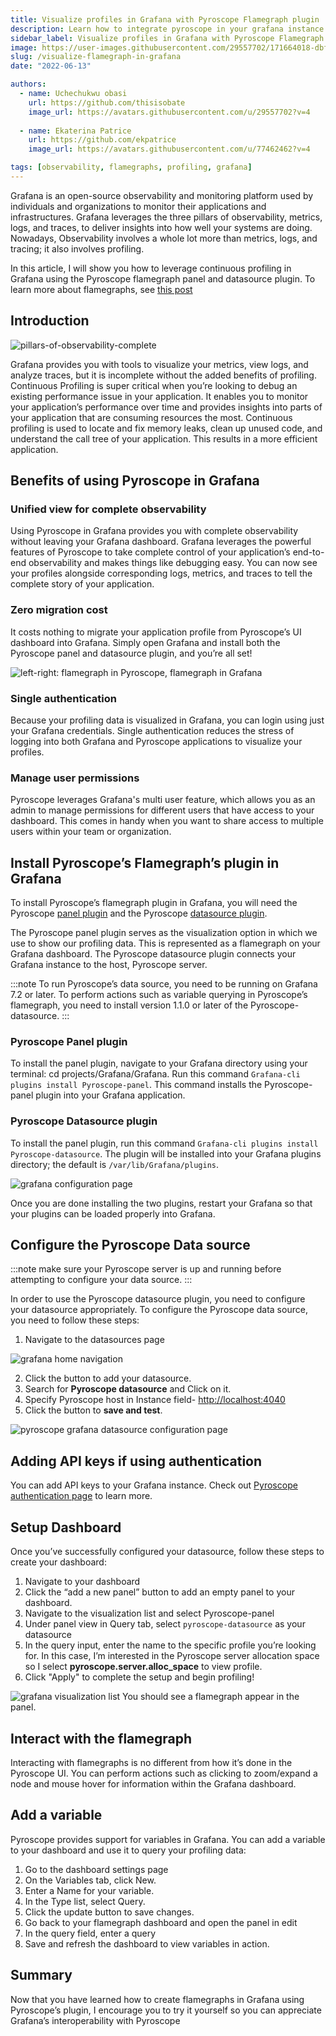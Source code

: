 ```yaml
---
title: Visualize profiles in Grafana with Pyroscope Flamegraph plugin
description: Learn how to integrate pyroscope in your grafana instance
sidebar_label: Visualize profiles in Grafana with Pyroscope Flamegraph plugin
image: https://user-images.githubusercontent.com/29557702/171664018-dbf9f8bb-ed71-4262-981c-a6e8e250dda9.png
slug: /visualize-flamegraph-in-grafana
date: "2022-06-13"

authors:
  - name: Uchechukwu obasi
    url: https://github.com/thisisobate
    image_url: https://avatars.githubusercontent.com/u/29557702?v=4
  
  - name: Ekaterina Patrice 
    url: https://github.com/ekpatrice
    image_url: https://avatars.githubusercontent.com/u/77462462?v=4

tags: [observability, flamegraphs, profiling, grafana]
---
```


Grafana is an open-source observability and monitoring platform used by individuals and organizations to monitor their applications and infrastructures. Grafana leverages the three pillars of observability, metrics, logs, and traces, to deliver insights into how well your systems are doing. Nowadays, Observability involves a whole lot more than metrics, logs, and tracing; it also involves profiling.

In this article, I will show you how to leverage continuous profiling in Grafana using the Pyroscope flamegraph panel and datasource plugin. To learn more about flamegraphs, see [this post](/blog/what-is-a-flamegraph)

## Introduction
![pillars-of-observability-complete](https://user-images.githubusercontent.com/29557702/171664145-189f0768-de3b-4fa2-b8c6-112737103238.png)

Grafana provides you with tools to visualize your metrics, view logs, and analyze traces, but it is incomplete without the added benefits of profiling. Continuous Profiling is super critical when you’re looking to debug an existing performance issue in your application. It enables you to monitor your application’s performance over time and provides insights into parts of your application that are consuming resources the most. Continuous profiling is used to locate and fix memory leaks, clean up unused code, and understand the call tree of your application. This results in a more efficient application.

## Benefits of using Pyroscope in Grafana
### Unified view for complete observability
Using Pyroscope in Grafana provides you with complete observability without leaving your Grafana dashboard. Grafana leverages the powerful features of Pyroscope to take complete control of your application’s end-to-end observability and makes things like debugging easy. You can now see your profiles alongside corresponding logs, metrics, and traces to tell the complete story of your application. 

### Zero migration cost
It costs nothing to migrate your application profile from Pyroscope’s UI dashboard into Grafana. Simply open Grafana and install both the Pyroscope panel and datasource plugin, and you’re all set!

![left-right: flamegraph in Pyroscope, flamegraph in Grafana](https://user-images.githubusercontent.com/29557702/171664702-7008acdf-0227-4b54-842a-742ddfdd0686.png)

### Single authentication
Because your profiling data is visualized in Grafana, you can login using just your Grafana credentials. Single authentication reduces the stress of logging into both Grafana and Pyroscope applications to visualize your profiles.

### Manage user permissions
Pyroscope leverages Grafana's multi user feature, which allows you as an admin to manage permissions for different users that have access to your dashboard. This comes in handy when you want to share access to multiple users within your team or organization.

## Install Pyroscope’s Flamegraph’s plugin in Grafana
To install Pyroscope’s flamegraph plugin in Grafana, you will need the Pyroscope [panel plugin](https://grafana.com/grafana/plugins/pyroscope-panel/) and the Pyroscope [datasource plugin](https://grafana.com/grafana/plugins/pyroscope-datasource/). 

The Pyroscope panel plugin serves as the visualization option in which we use to show our profiling data. This is represented as a flamegraph on your Grafana dashboard. The Pyroscope datasource plugin connects your Grafana instance to the host, Pyroscope server.

:::note
To run Pyroscope’s data source, you need to be running on Grafana 7.2 or later. To perform actions such as variable querying in Pyroscope’s flamegraph, you need to install version 1.1.0 or later of the Pyroscope-datasource.
:::

### Pyroscope Panel plugin
To install the panel plugin, navigate to your Grafana directory using your terminal: cd projects/Grafana/Grafana.
Run this command `Grafana-cli plugins install Pyroscope-panel`.
This command installs the Pyroscope-panel plugin into your Grafana application.

### Pyroscope Datasource plugin
To install the panel plugin, run this command `Grafana-cli plugins install Pyroscope-datasource`. The plugin will be installed into your Grafana plugins directory; the default is `/var/lib/Grafana/plugins`.

![grafana configuration page](https://user-images.githubusercontent.com/29557702/171667513-5913355c-0fdc-4d0a-a151-fe06360eb5ec.png)

Once you are done installing the two plugins, restart your Grafana so that your plugins can be loaded properly into Grafana.

## Configure the Pyroscope Data source
:::note
make sure your Pyroscope server is up and running before attempting to configure your data source.
:::

In order to use the Pyroscope datasource plugin, you need to configure your datasource appropriately. To configure the Pyroscope data source, you need to follow these steps:

1. Navigate to the datasources page

![grafana home navigation](https://user-images.githubusercontent.com/29557702/171684554-2a9b5ec8-c490-4e8a-a04e-5b79141ab4cb.png)

2. Click the button to add your datasource.
3. Search for **Pyroscope datasource** and Click on it.
4. Specify Pyroscope host in Instance field- [http://localhost:4040](http://localhost:4040)
5. Click the button to **save and test**.

![pyroscope grafana datasource configuration page](https://user-images.githubusercontent.com/29557702/171677420-fff0cd48-db2c-401c-9cc6-92795bc833ae.png)
## Adding API keys if using authentication
You can add API keys to your Grafana instance. Check out [Pyroscope authentication page](https://pyroscope.io/docs/auth-overview/) to learn more.

## Setup Dashboard
Once you’ve successfully configured your datasource, follow these steps to create your dashboard:
1. Navigate to your dashboard
2. Click the “add a new panel” button to add an empty panel to your dashboard.
3. Navigate to the visualization list and select Pyroscope-panel
4. Under panel view in Query tab, select `pyroscope-datasource` as your datasource
5. In the query input, enter the name to the specific profile you’re looking for. In this case, I’m interested in the Pyroscope server allocation space so I select **pyroscope.server.alloc_space** to view profile.
6. Click "Apply" to complete the setup and begin profiling!

![grafana visualization list](https://user-images.githubusercontent.com/29557702/171678805-7adcfd75-ce1d-480f-b76e-46dfcad1c8e3.png)
You should see a flamegraph appear in the panel.

## Interact with the flamegraph
Interacting with flamegraphs is no different from how it’s done in the Pyroscope UI. You can perform actions such as clicking to zoom/expand a node and mouse hover for information within the Grafana dashboard.

## Add a variable
Pyroscope provides support for variables in Grafana. You can add a variable to your dashboard and use it to query your profiling data:
1. Go to the dashboard settings page
2. On the Variables tab, click New.
3. Enter a Name for your variable.
4. In the Type list, select Query.
5. Click the update button to save changes.
6. Go back to your flamegraph dashboard and open the panel in edit
7. In the query field, enter a query
8. Save and refresh the dashboard to view variables in action.

## Summary
Now that you have learned how to create flamegraphs in Grafana using Pyroscope’s plugin, I encourage you to try it yourself so you can appreciate Grafana’s interoperability with Pyroscope